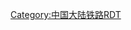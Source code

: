 {{Routemap|title=金千铁路|inline=<includeonly>1</includeonly>|map=
exCONTg~~ ~~ ~~ ~~[[郑万高速铁路]]往[[郑州东站|郑州东]]{{rmri|u}}
exCONTgq\exSTR+r\exABZg+l\exKDSTeq\~~ ~~万州北动车所 ~~ ~~{{rmri|l}} [[西渝高速铁路]]城万支线往[[城口站|城口]]
exBHF-L\KBHFxa-R\~~ 818.2 ~~'''[[万州北站|万州北]]''' ~~ ~~
exKRWg+l\eKRWgr\
exCONTgq\exKRZo\eABZgr\\~~ ~~ ~~ ~~{{rmri|l}}[[成达万高速铁路]]往[[成都东站|成都东]]
exSTRl\eKRZu\exCONTfq~~ ~~ ~~ ~~[[渝万高速铁路]]往{{站|重庆东}}{{rmri|r}}
\CONTgq\KRZo\CONTfq\~~ ~~ ~~ ~~上跨[[达万铁路]] {{rmri|l}} [[达州站]] - [[万州站]] {{rmri|r}}
\HST\~~ ~~[[梁平南站|梁平南]]~~ ~~
\epHST\~~ ~~[[云龙站 (重庆)|云龙]]~~ ~~
\pHST\~~ ~~[[垫江站|垫江]]~~ ~~
\pHST\~~ ~~[[长寿湖站|长寿湖]]
\\\STR\STR+l\CONTfq\~~ ~~ ~~ ~~{{rmri|r}} [[渝利铁路]]往[[利川站|利川]]
\\\\HST-L\HST-R\STR+l\CONTfq\~~ ~~[[长寿北站|长寿北]] ~~ ~~[[渝怀铁路]]往{{站|怀化}}{{rmri|r}}
\exCONTgq\exABZq+lr\eKRZo\eKRZo\eABZg+r\~~ ~~ ~~ ~~{{rmri|l}}{{BSsplit|[[重庆铁路枢纽东环线]]|往{{站|重庆北}}、{{站|磨心坡}}}}
\\exLSTR\HST-L\HST-R\STR\~~ ~~[[复盛站|复盛]]~~ ~~涪陵长江大桥
\\exLSTR\STR\LSTR\eABZgl+l\exCONTfq~~ ~~ ~~ ~~[[重庆铁路枢纽东环线]]往{{站|珞璜南}}{{rmri|r}}
\\exLSTR\STR\LSTR\LSTR\~~ ~~[[双溪站|双溪]]
\\exLSTR2\STR!~exSTRc3\KRWgl\KRWg+r\~~ ~~
\\!~exSTRc1\eKRZ2+4o\STR!~exSTRc3\BST\~~ ~~ ~~{{BSsplit|{{站|唐家沱}}|渝怀铁路}}
\tSTR+l\tSTRq\KRZt!~exSTRc1\tSTRq!~eKRZ2+4o\ABZgr!~exSTRc3\~~ ~~
\tSTR\\STR!~hSTRc2\STR3!~STRc2!~exSTRc1\exSTR3+4!~STR3\
\tSTR\KDST2\KRZ3+1h!~hSTRc3\STR+1!~hSTRc4\!~STRc4\~~ ~~重庆北动车所
\tSTR\STR+1u\ABZg+4\STR\\~~ ~~
\tSTR\BHF-L\BHF-M\BHF-R\\~~ 1065.7 ~~'''[[重庆北站|重庆北]]'''
\tSTRe\CONTf\ABZg2\STR+c3\\~~ ~~ ~~ ~~{{rmri|d}}{{BSsplit|[[兰渝铁路]]往[[广元站|广元]]、{{站|兰州}}|[[宁蓉线]]往[[遂宁站|遂宁]]、{{站|成都东}}}}
\CONTf\\ENDEe!~STRc1\ABZg+4\\~~ ~~ ~~ ~~{{rmri|d}}{{BSsplit|[[渝利铁路]]货线|往{{站|团结村}}、{{站|兴隆场}}}}
\\\\CONTf\\~~ ~~ ~~ ~~{{rmri|d}}[[渝怀铁路]]往[[井口站 (重庆)|井口]]
|bottom={{navbar|渝万城际铁路RDT}}
}}<noinclude>
{{rdt intro|[[渝万城际铁路]]}}
[[Category:中国大陆铁路RDT]]
</noinclude>